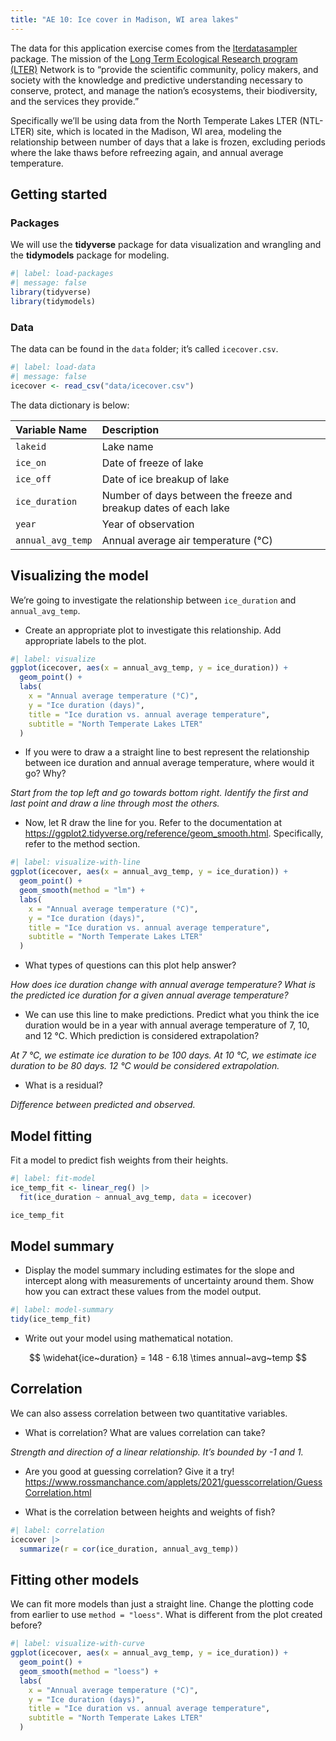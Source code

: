 ```yaml
---
title: "AE 10: Ice cover in Madison, WI area lakes"
---
```


The data for this application exercise comes from the [lterdatasampler](https://lter.github.io/lterdatasampler/) package. The mission of the [Long Term Ecological Research program (LTER)](https://lternet.edu) Network is to "provide the scientific community, policy makers, and society with the knowledge and predictive understanding necessary to conserve, protect, and manage the nation’s ecosystems, their biodiversity, and the services they provide."

Specifically we'll be using data from the North Temperate Lakes LTER (NTL-LTER) site, which is located in the Madison, WI area, modeling the relationship between number of days that a lake is frozen, excluding periods where the lake thaws before refreezing again, and annual average temperature.

## Getting started

### Packages

We will use the **tidyverse** package for data visualization and wrangling and the **tidymodels** package for modeling.

```r
#| label: load-packages
#| message: false
library(tidyverse)
library(tidymodels)
```

### Data

The data can be found in the `data` folder; it's called `icecover.csv`.

```r
#| label: load-data
#| message: false
icecover <- read_csv("data/icecover.csv")
```

The data dictionary is below:

| Variable Name      | Description                                                      |
|:-------------------|:-----------------------------------------------------------------|
| `lakeid`           | Lake name                                                        |
| `ice_on`           | Date of freeze of lake                                           |
| `ice_off`          | Date of ice breakup of lake                                      |
| `ice_duration`     | Number of days between the freeze and breakup dates of each lake |
| `year`             | Year of observation                                              |
| `annual_avg_temp`  | Annual average air temperature (°C)                              |

## Visualizing the model

We’re going to investigate the relationship between `ice_duration` and `annual_avg_temp`.

- Create an appropriate plot to investigate this relationship. Add appropriate labels to the plot.

```r
#| label: visualize
ggplot(icecover, aes(x = annual_avg_temp, y = ice_duration)) +
  geom_point() +
  labs(
    x = "Annual average temperature (°C)",
    y = "Ice duration (days)",
    title = "Ice duration vs. annual average temperature",
    subtitle = "North Temperate Lakes LTER"
  )
```

- If you were to draw a a straight line to best represent the relationship between ice duration and annual average temperature, where would it go? Why?

*Start from the top left and go towards bottom right. Identify the first and last point and draw a line through most the others.*

- Now, let R draw the line for you. Refer to the documentation at <https://ggplot2.tidyverse.org/reference/geom_smooth.html>. Specifically, refer to the method section.

```r
#| label: visualize-with-line
ggplot(icecover, aes(x = annual_avg_temp, y = ice_duration)) +
  geom_point() +
  geom_smooth(method = "lm") +
  labs(
    x = "Annual average temperature (°C)",
    y = "Ice duration (days)",
    title = "Ice duration vs. annual average temperature",
    subtitle = "North Temperate Lakes LTER"
  )
```

- What types of questions can this plot help answer?

*How does ice duration change with annual average temperature? What is the predicted ice duration for a given annual average temperature?*

- We can use this line to make predictions. Predict what you think the ice duration would be in a year with annual average temperature of 7, 10, and 12 °C. Which prediction is considered extrapolation?

*At 7 °C, we estimate ice duration to be 100 days. At 10 °C, we estimate ice duration to be 80 days. 12 °C would be considered extrapolation.*

- What is a residual?

*Difference between predicted and observed.*

## Model fitting

Fit a model to predict fish weights from their heights.

```r
#| label: fit-model
ice_temp_fit <- linear_reg() |>
  fit(ice_duration ~ annual_avg_temp, data = icecover)

ice_temp_fit
```

## Model summary

- Display the model summary including estimates for the slope and intercept along with measurements of uncertainty around them. Show how you can extract these values from the model output.

```r
#| label: model-summary
tidy(ice_temp_fit)
```

- Write out your model using mathematical notation.

$$ \widehat{ice~duration} = 148 - 6.18 \times annual~avg~temp $$

## Correlation

We can also assess correlation between two quantitative variables.

- What is correlation? What are values correlation can take?

*Strength and direction of a linear relationship. It’s bounded by -1 and 1.*

- Are you good at guessing correlation? Give it a try! <https://www.rossmanchance.com/applets/2021/guesscorrelation/GuessCorrelation.html>

- What is the correlation between heights and weights of fish?

```r
#| label: correlation
icecover |>
  summarize(r = cor(ice_duration, annual_avg_temp))
```

## Fitting other models

We can fit more models than just a straight line. Change the plotting code from earlier to use `method = "loess"`. What is different from the plot created before?

```r
#| label: visualize-with-curve
ggplot(icecover, aes(x = annual_avg_temp, y = ice_duration)) +
  geom_point() +
  geom_smooth(method = "loess") +
  labs(
    x = "Annual average temperature (°C)",
    y = "Ice duration (days)",
    title = "Ice duration vs. annual average temperature",
    subtitle = "North Temperate Lakes LTER"
  )
```
